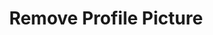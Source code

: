 ---
title: 'Remove Profile Picture'
openapi: openapi-v1  PUT /chat/removeProfilePicture/{instance}
---